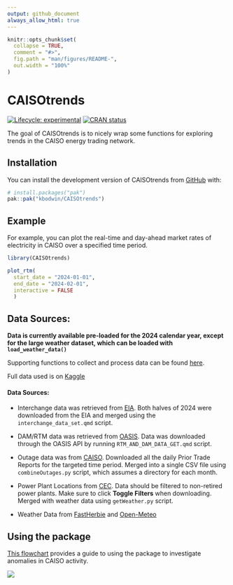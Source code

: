 ```yaml
---
output: github_document
always_allow_html: true
---
```


<!-- README.md is generated from README.Rmd. Please edit that file -->

```r
knitr::opts_chunk$set(
  collapse = TRUE,
  comment = "#>",
  fig.path = "man/figures/README-",
  out.width = "100%"
)
```

# CAISOtrends

<!-- badges: start -->
[![Lifecycle: experimental](https://img.shields.io/badge/lifecycle-experimental-orange.svg)](https://lifecycle.r-lib.org/articles/stages.html#experimental)
[![CRAN status](https://www.r-pkg.org/badges/version/CAISOtrends)](https://CRAN.R-project.org/package=CAISOtrends)
<!-- badges: end -->

The goal of CAISOtrends is to nicely wrap some functions for exploring trends in the CAISO energy trading network.

## Installation

You can install the development version of CAISOtrends from [GitHub](https://github.com/) with:

``` r
# install.packages("pak")
pak::pak("kbodwin/CAISOtrends")
```

## Example

For example, you can plot the real-time and day-ahead market rates of electricity in CAISO over a specified time period.

```r
library(CAISOtrends)

plot_rtm(
  start_date = "2024-01-01",
  end_date = "2024-02-01",
  interactive = FALSE
  )
```

## Data Sources:

**Data is currently available pre-loaded for the 2024 calendar year, except for the large weather dataset, which can be loaded with `load_weather_data()`**

Supporting functions to collect and process data can be found [here](https://github.com/TheAllenChoi/energy_shenanigans/tree/main/data_collecting).

Full data used is on [Kaggle](https://www.kaggle.com/datasets/allenychoi/energy-market-data)

#### Data Sources:

* Interchange data was retrieved from [EIA](https://www.eia.gov/electricity/gridmonitor/dashboard/electric_overview/balancing_authority/CISO). Both halves of 2024 were downloaded from the EIA and merged using the `interchange_data_set.qmd` script.

* DAM/RTM data was retrieved from [OASIS](https://oasis.caiso.com/mrioasis/logon.do). Data was downloaded through the OASIS API by running `RTM_AND_DAM_DATA_GET.qmd` script.

* Outage data was from [CAISO](https://www.caiso.com/library/curtailed-and-non-operational-generator-reports).  Downloaded all the daily Prior Trade Reports for the targeted time period. Merged into a single CSV file using `combineOutages.py` script, which assumes a directory for each month.

* Power Plant Locations from [CEC](https://cecgis-caenergy.opendata.arcgis.com/datasets/california-power-plants/explore?filters=eyJSZXRpcmVkX1BsYW50IjpbMCwwXX0%3D&location=37.106048%2C-116.331096%2C6.80). Data should be filtered to non-retired power plants. Make sure to click **Toggle Filters** when downloading. Merged with weather data using `getWeather.py` script.

* Weather Data from [FastHerbie](https://herbie.readthedocs.io/en/stable/user_guide/tutorial/fast.html) and [Open-Meteo](https://open-meteo.com/en/docs/historical-weather-api?start_date=2024-02-02&end_date=2024-02-02&latitude=35.2956286090001&temperature_unit=fahrenheit&longitude=-119.592197855#hourly_weather_variables)

## Using the package

[This flowchart](https://raw.githubusercontent.com/kbodwin/CAISOtrends/refs/heads/main/inst/images/decisions_flowchart.png) provides a guide to using the package to investigate anomalies in CAISO activity.

![](https://raw.githubusercontent.com/kbodwin/CAISOtrends/refs/heads/main/inst/images/decisions_flowchart.png)

